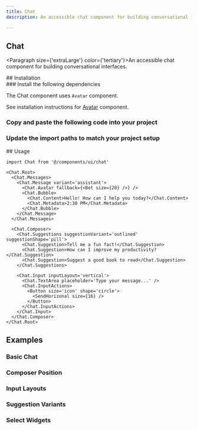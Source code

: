 ```yaml
---
title: Chat
description: An accessible chat component for building conversational interfaces.

---
```

<ContentContainer>

<Section gap='1'>

# Chat
<Paragraph size={'extraLarge'} color={'tertiary'}>An accessible chat component for building conversational interfaces.</Paragraph>
<ComponentPreview name='chat' withRecipe />
</Section>

<Section>
## Installation

<Steps>
<Section>
### Install the following dependencies

The Chat component uses `Avatar` component.

See installation instructions for [Avatar](/docs/components/avatar#installation) component.

<InstallTabs pkg="lucide-react" />

### Copy and paste the following code into your project

<ComponentSource name="chat" />

### Update the import paths to match your project setup
</Section>
</Steps>

</Section>

<Section>
## Usage

```tsx
import Chat from '@/components/ui/chat'
```

```tsx
<Chat.Root>
  <Chat.Messages>
    <Chat.Message variant='assistant'>
      <Chat.Avatar fallback={<Bot size={20} />} />
      <Chat.Bubble>
        <Chat.Content>Hello! How can I help you today?</Chat.Content>
        <Chat.Metadata>2:30 PM</Chat.Metadata>
      </Chat.Bubble>
    </Chat.Message>
  </Chat.Messages>
  
  <Chat.Composer>
    <Chat.Suggestions suggestionVariant='outlined' suggestionShape='pill'>
      <Chat.Suggestion>Tell me a fun fact!</Chat.Suggestion>
      <Chat.Suggestion>How can I improve my productivity?</Chat.Suggestion>
      <Chat.Suggestion>Suggest a good book to read</Chat.Suggestion>
    </Chat.Suggestions>
    
    <Chat.Input inputLayout='vertical'>
      <Chat.TextArea placeholder='Type your message...' />
      <Chat.InputActions>
        <Button size='icon' shape='circle'>
          <SendHorizonal size={16} />
        </Button>
      </Chat.InputActions>
    </Chat.Input>
  </Chat.Composer>
</Chat.Root>
```
</Section>

<Section>

## Examples

### Basic Chat
<ComponentPreview name='chat' file='basic' />

### Composer Position
<ComponentPreview name='chat' file='composer' />

### Input Layouts
<ComponentPreview name='chat' file='layouts' />

### Suggestion Variants
<ComponentPreview name='chat' file='suggestions' />

### Select Widgets
<ComponentPreview name='chat' file='widgets' />

</Section>

</ContentContainer>
